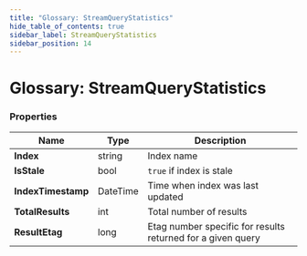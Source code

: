 ---
title: "Glossary: StreamQueryStatistics"
hide_table_of_contents: true
sidebar_label: StreamQueryStatistics
sidebar_position: 14
---




# Glossary: StreamQueryStatistics
<LanguageSwitcher supportedLanguages={supportedLanguages} />
<LanguageContent language="csharp">


### Properties

| Name | Type | Description |
| ------------- | ------------- | ----- |
| **Index** | string | Index name |
| **IsStale** | bool | `true` if index is stale |
| **IndexTimestamp** | DateTime | Time when index was last updated |
| **TotalResults** | int | Total number of results |
| **ResultEtag** | long | Etag number specific for results returned for a given query |

</LanguageContent>

<!---

-->